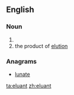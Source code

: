 ==English==

===Noun===
{{en-noun}}

# {{alternative spelling of|eluent}}
# the product of [[elution]]

===Anagrams===
* [[lunate#English|lunate]]

[[ta:eluant]]
[[zh:eluant]]